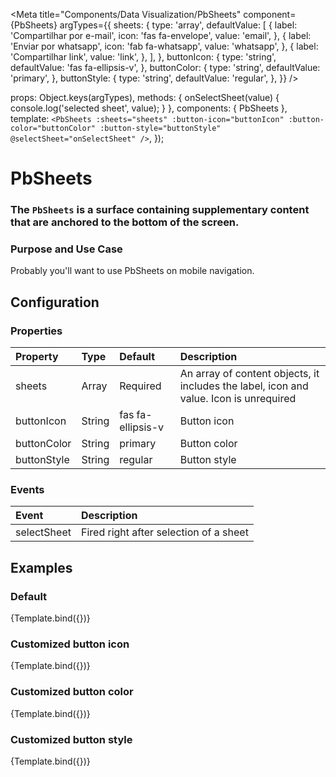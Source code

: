 
<Meta
  title="Components/Data Visualization/PbSheets"
  component={PbSheets}
  argTypes={{
    sheets: {
      type: 'array',
      defaultValue: [
        {
          label: 'Compartilhar por e-mail',
          icon: 'fas fa-envelope',
          value: 'email',
        },
        {
          label: 'Enviar por whatsapp',
          icon: 'fab fa-whatsapp',
          value: 'whatsapp',
        },
        {
          label: 'Compartilhar link',
          value: 'link',
        },
      ],
    },
    buttonIcon: {
      type: 'string',
      defaultValue: 'fas fa-ellipsis-v',
    },
    buttonColor: {
      type: 'string',
      defaultValue: 'primary',
    },
    buttonStyle: {
      type: 'string',
      defaultValue: 'regular',
    },
  }}
/>

  props: Object.keys(argTypes),
  methods: {
    onSelectSheet(value) {
      console.log('selected sheet', value);
    }
  },
  components: { PbSheets },
  template: `
    <PbSheets
      :sheets="sheets"
      :button-icon="buttonIcon"
      :button-color="buttonColor"
      :button-style="buttonStyle"
      @selectSheet="onSelectSheet"
    />
  `,
});

# **PbSheets**
### The `PbSheets` is a surface containing supplementary content that are anchored to the bottom of the screen.

### Purpose and Use Case

Probably you'll want to use PbSheets on mobile navigation.

## Configuration

### Properties

| Property                | Type      | Default            | Description
|:------------------------|:----------|:-------------------|:--------------------------------------------------------------------------------------|
| sheets                  | Array     | Required           | An array of content objects, it includes the label, icon and value. Icon is unrequired|
| buttonIcon              | String    | fas fa-ellipsis-v  | Button icon                                                                           |
| buttonColor             | String    | primary            | Button color                                                                          |
| buttonStyle             | String    | regular            | Button style                                                                          |

### Events

| Event                       | Description
|:----------------------------|:-----------------------------------------|
| selectSheet                 | Fired right after selection of a sheet   |

## Examples

### Default

<Canvas>
  <Story name="Default">
    {Template.bind({})}
  </Story>
</Canvas>

### Customized button icon

<Canvas>
  <Story
    name="With custom button icon"
    args={{
      buttonIcon: 'fas fa-plus',
    }}
  >
    {Template.bind({})}
  </Story>
</Canvas>

### Customized button color

<Canvas>
  <Story
    name="With custom button color"
    args={{
      buttonColor: 'warning',
    }}
  >
    {Template.bind({})}
  </Story>
</Canvas>

### Customized button style

<Canvas>
  <Story
    name="With custom button style"
    args={{
      buttonStyle: 'outline',
    }}
  >
    {Template.bind({})}
  </Story>
</Canvas>
